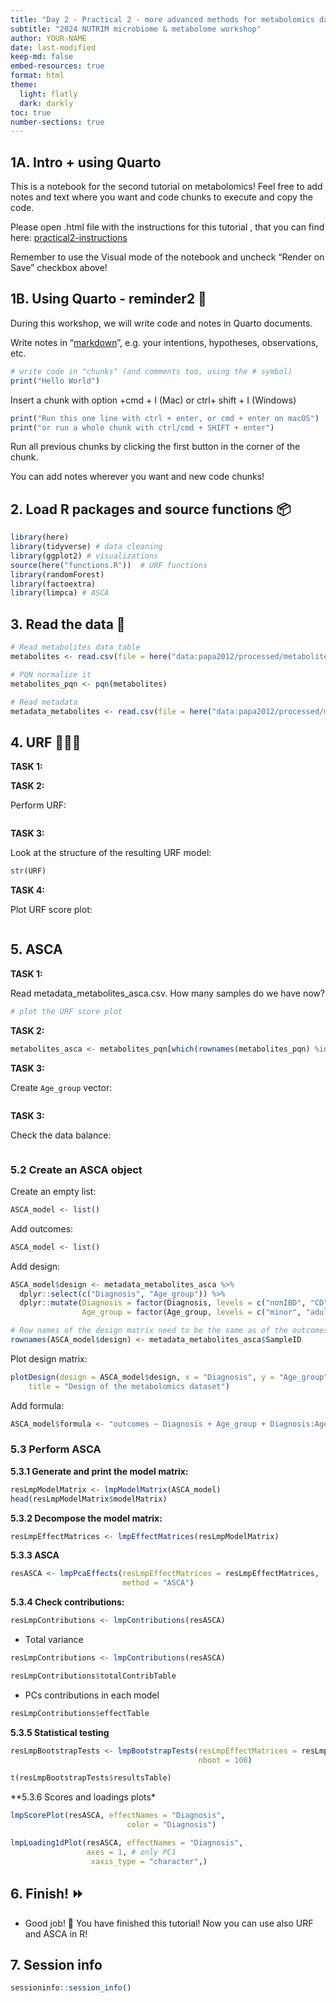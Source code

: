 ```yaml
---
title: "Day 2 - Practical 2 - more advanced methods for metabolomics data analysis"
subtitle: "2024 NUTRIM microbiome & metabolome workshop"
author: YOUR-NAME
date: last-modified
keep-md: false
embed-resources: true
format: html
theme: 
  light: flatly
  dark: darkly
toc: true
number-sections: true
---
```


## 1A. Intro + using Quarto {#using-quarto}

This is a notebook for the second tutorial on metabolomics! Feel free to add notes and text where you want and code chunks to execute and copy the code.

Please open .html file with the instructions for this tutorial , that you can find here: [practical2-instructions](https://michaljjskawinski.github.io/2024-NUTRIM-metabolomics/practical-2/web/practical2-instructions.html)

Remember to use the Visual mode of the notebook and uncheck "Render on Save" checkbox above!

## 1B. Using Quarto - reminder2 📝

During this workshop, we will write code and notes in Quarto documents.

Write notes in "[markdown](https://quarto.org/docs/authoring/markdown-basics.html "Markdown is plain text, with special characters to indicate headings, bold text, links etc"){target="_blank"}", e.g. your intentions, hypotheses, observations, etc.

```r
# write code in "chunks" (and comments too, using the # symbol)
print("Hello World")
```

Insert a chunk with option +cmd + I (Mac) or ctrl+ shift + I (Windows)

```r
print("Run this one line with ctrl + enter, or cmd + enter on macOS")
print("or run a whole chunk with ctrl/cmd + SHIFT + enter")
```

Run all previous chunks by clicking the first button in the corner of the chunk.

You can add notes wherever you want and new code chunks!

## 2. Load R packages and source functions 📦

```r
library(here)
library(tidyverse) # data cleaning 
library(ggplot2) # visualizations
source(here("functions.R"))  # URF functions
library(randomForest) 
library(factoextra) 
library(limpca) # ASCA
```

## 3. Read the data 📂

```r
# Read metabolites data table
metabolites <- read.csv(file = here("data:papa2012/processed/metabolites_short.csv"), row.names = 1)

# PQN normalize it
metabolites_pqn <- pqn(metabolites)

# Read metadata
metadata_metabolites <- read.csv(file = here("data:papa2012/processed/metadata_metabolites.csv"), row.names = 1)
```

## 4. URF 🌲🌲🌲

**TASK 1:**

**TASK 2:**

Perform URF:

```r

```

**TASK 3:**

Look at the structure of the resulting URF model:

```r
str(URF)
```

**TASK 4:**

Plot URF score plot:

```r

```

## 5. ASCA

**TASK 1:**

Read metadata_metabolites_asca.csv. How many samples do we have now?

```r
# plot the URF score plot

```

**TASK 2:**

```r
metabolites_asca <- metabolites_pqn[which(rownames(metabolites_pqn) %in% metadata_metabolites_asca$SampleID), ]
```

**TASK 3:**

Create `Age_group` vector:

```r

```

**TASK 3:**

Check the data balance:

```r

```

### 5.2 Create an ASCA object

Create an empty list:

```r
ASCA_model <- list()
```

Add outcomes:

```r
ASCA_model <- list()
```

Add design:

```r
ASCA_model$design <- metadata_metabolites_asca %>% 
  dplyr::select(c("Diagnosis", "Age_group")) %>%
  dplyr::mutate(Diagnosis = factor(Diagnosis, levels = c("nonIBD", "CD", "UC")),
                Age_group = factor(Age_group, levels = c("minor", "adult")))

# Row names of the design matrix need to be the same as of the outcomes (sample names)
rownames(ASCA_model$design) <- metadata_metabolites_asca$SampleID
```

Plot design matrix:

```r
plotDesign(design = ASCA_model$design, x = "Diagnosis", y = "Age_group",
    title = "Design of the metabolomics dataset")
```

Add formula:

```r
ASCA_model$formula <- "outcomes ~ Diagnosis + Age_group + Diagnosis:Age_group"
```

### 5.3 Perform ASCA

**5.3.1 Generate and print the model matrix:**

```r
resLmpModelMatrix <- lmpModelMatrix(ASCA_model)
head(resLmpModelMatrix$modelMatrix)
```

**5.3.2 Decompose the model matrix:**

```r
resLmpEffectMatrices <- lmpEffectMatrices(resLmpModelMatrix)
```

**5.3.3 ASCA**

```r
resASCA <- lmpPcaEffects(resLmpEffectMatrices = resLmpEffectMatrices,
                         method = "ASCA")
```

**5.3.4 Check contributions:**

```r
resLmpContributions <- lmpContributions(resASCA)
```

-   Total variance

```r
resLmpContributions <- lmpContributions(resASCA)

resLmpContributions$totalContribTable
```

-   PCs contributions in each model

```r
resLmpContributions$effectTable
```

**5.3.5 Statistical testing**

```r
resLmpBootstrapTests <- lmpBootstrapTests(resLmpEffectMatrices = resLmpEffectMatrices, 
                                          nboot = 100)

t(resLmpBootstrapTests$resultsTable)
```

\*\*5.3.6 Scores and loadings plots\*

```r
lmpScorePlot(resASCA, effectNames = "Diagnosis",
                          color = "Diagnosis")

lmpLoading1dPlot(resASCA, effectNames = "Diagnosis",
                 axes = 1, # only PC1
                  xaxis_type = "character",)
```

## 6. Finish! ⏩

-   Good job! 🎉 You have finished this tutorial! Now you can use also URF and ASCA in R!

## 7. Session info

```r
sessioninfo::session_info()
```
